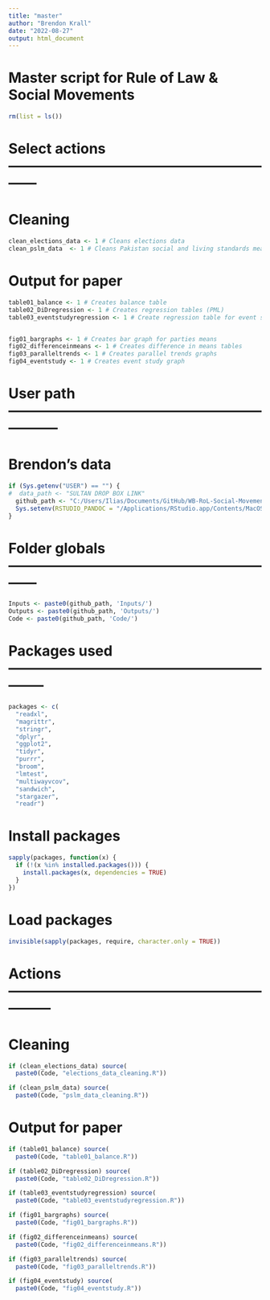 ```yaml
---
title: "master"
author: "Brendon Krall"
date: "2022-08-27"
output: html_document
---
```


# Master script for Rule of Law & Social Movements 

```r
rm(list = ls())
```

# Select actions ------------------------------------------------------------

# Cleaning

```r
clean_elections_data <- 1 # Cleans elections data 
clean_pslm_data  <- 1 # Cleans Pakistan social and living standards measurement data
```

# Output for paper

```r
table01_balance <- 1 # Creates balance table
table02_DiDregression <- 1 # Creates regression tables (PML)
table03_eventstudyregression <- 1 # Create regression table for event study 


fig01_bargraphs <- 1 # Creates bar graph for parties means
fig02_differenceinmeans <- 1 # Creates difference in means tables
fig03_paralleltrends <- 1 # Creates parallel trends graphs 
fig04_eventstudy <- 1 # Creates event study graph

```


# User path -----------------------------------------------------------------

# Brendon's data

```r
if (Sys.getenv("USER") == "") {
#  data_path <- "SULTAN DROP BOX LINK"
  github_path <- "C:/Users/Ilias/Documents/GitHub/WB-RoL-Social-Movements/"
  Sys.setenv(RSTUDIO_PANDOC = "/Applications/RStudio.app/Contents/MacOS/quarto/bin")
}
```




# Folder globals ------------------------------------------------------------

```r
Inputs <- paste0(github_path, 'Inputs/')
Outputs <- paste0(github_path, 'Outputs/')
Code <- paste0(github_path, 'Code/')
```



# Packages used --------------------------------------------------------------

```r
packages <- c(
  "readxl",
  "magrittr",
  "stringr",
  "dplyr",
  "ggplot2",
  "tidyr",
  "purrr",
  "broom",
  "lmtest",
  "multiwayvcov",
  "sandwich",
  "stargazer",
  "readr")
```




# Install packages

```r
sapply(packages, function(x) {
  if (!(x %in% installed.packages())) {
    install.packages(x, dependencies = TRUE)
  }
})
```



  
# Load packages
```r
invisible(sapply(packages, require, character.only = TRUE))
```



# Actions ---------------------------------------------------------------

# Cleaning

```r
if (clean_elections_data) source(
  paste0(Code, "elections_data_cleaning.R"))

if (clean_pslm_data) source(
  paste0(Code, "pslm_data_cleaning.R"))

```



# Output for paper

```r
if (table01_balance) source(
  paste0(Code, "table01_balance.R"))

if (table02_DiDregression) source(
  paste0(Code, "table02_DiDregression.R"))

if (table03_eventstudyregression) source(
  paste0(Code, "table03_eventstudyregression.R"))

if (fig01_bargraphs) source(
  paste0(Code, "fig01_bargraphs.R"))

if (fig02_differenceinmeans) source(
  paste0(Code, "fig02_differenceinmeans.R"))

if (fig03_paralleltrends) source(
  paste0(Code, "fig03_paralleltrends.R"))

if (fig04_eventstudy) source(
  paste0(Code, "fig04_eventstudy.R"))
```


  
  